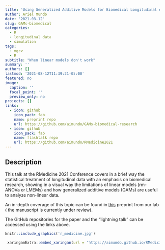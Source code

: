 ```yaml
---
title: 'Using Generalized Additive Models for Biomedical Longitudinal data'
author: Ariel Mundo
date: '2021-08-12'
slug: GAMs-biomedical
categories:
  - R
  - longitudinal data
  - simulation
tags:
  - mgcv
  - R
subtitle: "When linear models don't work"
summary: ''
authors: []
lastmod: '2021-08-12T11:39:21-05:00'
featured: no
image:
  caption: ''
  focal_point: ''
  preview_only: no
projects: []
links:
  - icon: github
    icon_pack: fab
    name: preprint repo
    url: https://github.com/aimundo/GAMs-biomedical-research
  - icon: github
    icon_pack: fab
    name: flashtalk repo
    url: https://github.com/aimundo/RMedicine2021
---
```


## Description 

This talk at the RMedicine 2021 Conference covers in a brief way the statistical treatment of longitudinal data with an emphasis on biomedical research, showing in a visual way the limitations of linear models (rm-ANOVa or LMEMs) and how generalized additive models (GAMs) are useful to analyze non-linear data.

An in-depth coverage of this topic can be found in [this](https://www.biorxiv.org/content/10.1101/2021.06.10.447970v1) preprint from our lab ( the manuscript is currently under review).

The GitHub repositories for the paper and the "lightning talk" can be accessed using the links above.

```r
knitr::include_graphics('r_medicine.jpg')
```


```r
 xaringanExtra::embed_xaringan(url = "https://aimundo.github.io/RMedicine2021/slides/RMedicine2021_slides.html#1", ratio = "4:3")
```
